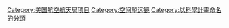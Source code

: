 {{Cat main}}
{{Commons category|Great Observatories program}}

{{DEFAULTSORT:Great Observatories program}}
[[Category:美国航空航天局项目|Category:美国航空航天局项目]]
[[Category:空间望远镜|Category:空间望远镜]]
[[Category:以科學計畫命名的分類|Category:以科學計畫命名的分類]]